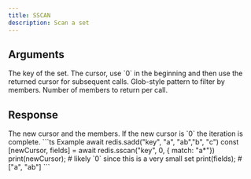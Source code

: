 ```yaml
---
title: SSCAN
description: Scan a set
---
```


## Arguments

<ParamField body="key" type="string" required>
  The key of the set.
</ParamField>

<ParamField body="cursor" type="number">
  The cursor, use `0` in the beginning and then use the returned cursor for subsequent calls.
</ParamField>

<ParamField body="options" type="Object">
  <ParamField body="match" type="string">
    Glob-style pattern to filter by members.
  </ParamField>
  <ParamField body="count" type="number">
    Number of members to return per call.
  </ParamField>
</ParamField>

## Response

<ResponseField type="[number, TMember[]]" required>
  The new cursor and the members.
  If the new cursor is `0` the iteration is complete.
</ResponseField>

<RequestExample>
```ts Example
await redis.sadd("key", "a", "ab","b", "c")
const [newCursor, fields] = await redis.sscan("key", 0, { match: "a*"})
print(newCursor); # likely `0` since this is a very small set
print(fields); # ["a", "ab"]
```
</RequestExample>
